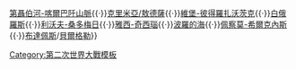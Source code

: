 {{Campaignbox
|title=[[十次史達林突擊]]
|name=Campaignbox Stalin's ten blows
|battles=[[列寧格勒-大諾夫哥羅德攻勢|列寧格勒]]{{·}}[[第聶伯河-喀爾巴阡山脈攻勢|第聶伯河-喀爾巴阡山脈]]{{·}}[[克里米亞攻勢 (1944年)|克里米亞/敖德薩]]{{·}}[[維堡-彼得羅扎沃茨克攻勢|維堡-彼得羅扎沃茨克]]{{·}}[[巴格拉基昂行動|白俄羅斯]]{{·}}[[利沃夫-桑多梅日攻勢|利沃夫-桑多梅日]]{{·}}[[雅西-奇西瑙攻勢 (1944年8月)|雅西-奇西瑙]]{{·}}[[波羅的海攻勢|波羅的海]]{{·}}[[佩察莫-希爾克內斯攻勢|佩察莫-希爾克內斯]]{{·}}[[布達佩斯攻勢|布達佩斯]]/[[貝爾格勒攻勢|貝爾格勒]]}}
<noinclude>

[[Category:第二次世界大戰模板]]
</noinclude>